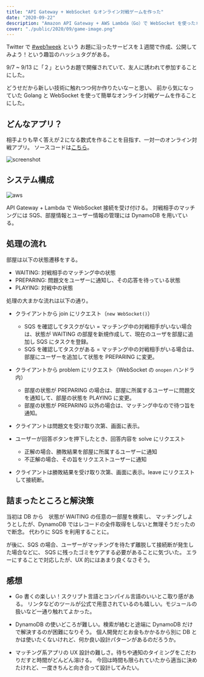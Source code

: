 ```yaml
---
title: "API Gateway + WebSocket なオンライン対戦ゲームを作った"
date: "2020-09-22"
description: "Amazon API Gateway + AWS Lambda（Go）で WebSocket を使ったオンライン対戦ゲームを作った。"
cover: "./public/2020/09/game-image.png"
---
```


Twitter で [#web1week](https://twitter.com/hashtag/web1week) という
お題に沿ったサービスを１週間で作成、公開してみよう！という趣旨のハッシュタグがある。

9/7 ~ 9/13 に「２」というお題で開催されていて、友人に誘われて参加することにした。

どうせだから新しい技術に触れつつ何か作りたいなーと思い、
前から気になっていた Golang と WebSocket を使って簡単なオンライン対戦ゲームを作ることにした。


## どんなアプリ？

相手よりも早く答えが２になる数式を作ることを目指す、一対一のオンライン対戦アプリ。
ソースコードは[こちら](https://github.com/uu64/two-apps)。

![screenshot](/2020/09/game-image.png "ゲーム画面のイメージ。")


## システム構成

![aws](/2020/09/aws.png "システム構成図。")

API Gateway + Lambda で WebSocket 接続を受け付ける。
対戦相手のマッチングには SQS、部屋情報とユーザー情報の管理には DynamoDB を用いている。

## 処理の流れ

部屋は以下の状態遷移をする。

- WAITING: 対戦相手のマッチング中の状態
- PREPARING: 問題文をユーザーに通知し、その応答を待っている状態
- PLAYING: 対戦中の状態

処理の大まかな流れは以下の通り。

- クライアントから join にリクエスト（`new WebSocket()`）
  - SQS を確認してタスクがない = マッチング中の対戦相手がいない場合は、状態が WAITING の部屋を新規作成して、現在のユーザを部屋に追加し SQS にタスクを登録。
  - SQS を確認してタスクがある = マッチング中の対戦相手がいる場合は、部屋にユーザーを追加して状態を PREPARING に変更。

- クライアントから problem にリクエスト（WebSocket の `onopen` ハンドラ内）
  - 部屋の状態が PREPARING の場合は、部屋に所属するユーザーに問題文を通知して、部屋の状態を PLAYING に変更。
  - 部屋の状態が PREPARING 以外の場合は、マッチング中なので待つ旨を通知。

- クライアントは問題文を受け取り次第、画面に表示。

- ユーザーが回答ボタンを押下したとき、回答内容を solve にリクエスト
  - 正解の場合、勝敗結果を部屋に所属するユーザーに通知
  - 不正解の場合、その旨をリクエストユーザーに通知

- クライアントは勝敗結果を受け取り次第、画面に表示。leave にリクエストして接続断。


## 詰まったところと解決策

当初は DB から　状態が WAITING の任意の一部屋を検索し、
マッチングしようとしたが、DynamoDB ではレコードの全件取得をしないと無理そうだったので断念。
代わりに SQS を利用することに。

が後に、SQS の場合、ユーザーがマッチングを待たず離脱して接続断が発生した場合などに、
SQS に残ったゴミをケアする必要があることに気づいた。
エラーにすることで対応したが、UX 的にはあまり良くなさそう。


## 感想

- Go 書くの楽しい！スクリプト言語とコンパイル言語のいいとこ取り感がある。
  リンタなどのツールが公式で用意されているのも嬉しい。モジュールの扱いなど一通り触れてよかった。

- DynamoDB の使いどころが難しい。検索が絡むと途端に DynamoDB だけで解決するのが困難になりそう。
  個人開発だとお金もかかるから別に DB とかは使いたくないけれど、何か良い設計パターンがあるのだろうか。

- マッチング系アプリの UX 設計の難しさ。待ちや通知のタイミングをこだわりだすと時間がどんどん溶ける。
  今回は時間も限られていたから適当に決めたけれど、一度きちんと向き合って設計してみたい。

